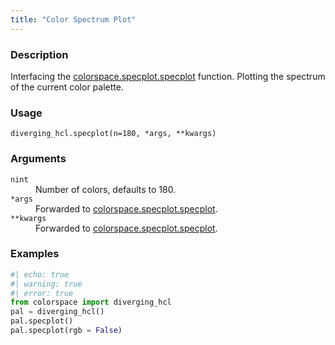 ```yaml
---
title: "Color Spectrum Plot"
---
```


### Description

Interfacing the [colorspace.specplot.specplot](colorspace.specplot.specplot.qmd) function.
Plotting the spectrum of the current color palette.

### Usage

<pre><code class='language-python'>diverging_hcl.specplot(n=180, *args, **kwargs)</code></pre>

### Arguments

<dl class="pyp-list param-list">
  <dt style = "white-space: nowrap; font-family: monospace; vertical-align: top">
   <code id="colorspace.palettes.diverging_hcl.specplot:n">n</code><code class="argument-class">int</code>
  </dt>
 <dd>Number of colors, defaults to 180.</dd>
  <dt style = "white-space: nowrap; font-family: monospace; vertical-align: top">
   <code id="colorspace.palettes.diverging_hcl.specplot:*args">*args</code>
  </dt>
 <dd>Forwarded to [colorspace.specplot.specplot](colorspace.specplot.specplot.qmd).</dd>
  <dt style = "white-space: nowrap; font-family: monospace; vertical-align: top">
   <code id="colorspace.palettes.diverging_hcl.specplot:**kwargs">**kwargs</code>
  </dt>
 <dd>Forwarded to [colorspace.specplot.specplot](colorspace.specplot.specplot.qmd).</dd>
</dl>

### Examples

```python
#| echo: true
#| warning: true
#| error: true
from colorspace import diverging_hcl
pal = diverging_hcl()
pal.specplot()
pal.specplot(rgb = False)
```



